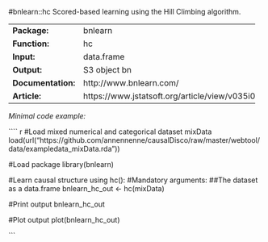 #bnlearn::hc
Scored-based learning using the Hill Climbing algorithm.

-------------------- ------------------------------------------------
**Package:**         bnlearn                                         

**Function:**        hc                                              

**Input:**           data.frame                                      

**Output:**          S3 object bn                                    

**Documentation:**   http://www.bnlearn.com/                         

**Article:**         https://www.jstatsoft.org/article/view/v035i03  
-------------------- ------------------------------------------------




*Minimal code example:*

```` r
#Load mixed numerical and categorical dataset mixData
load(url("https://github.com/annennenne/causalDisco/raw/master/webtool/data/exampledata_mixData.rda"))

#Load package
library(bnlearn)

#Learn causal structure using hc():
#Mandatory arguments: 
##The dataset as a data.frame
bnlearn_hc_out <- hc(mixData)

#Print output
bnlearn_hc_out

#Plot output
plot(bnlearn_hc_out)

```
